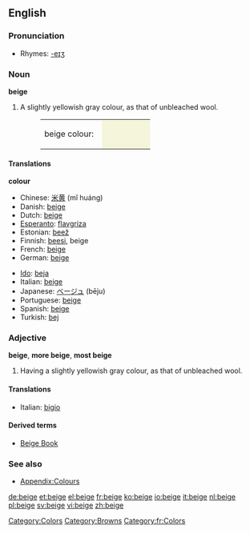 ==English==

===Pronunciation===
*Rhymes: [[Rhymes:English:-eɪʒ|-eɪʒ]]

===Noun===
{{wikipedia}}
'''beige'''
# A slightly yellowish gray colour, as that of unbleached wool.
#:<table><tr><td>beige colour: &nbsp;</td><td bgcolor="#F5F5DC" width="80">&nbsp; </td></tr></table>

====Translations====
'''colour'''
{{top}}
*Chinese: [[米黄]] (mǐ huáng)
*Danish: [[beige]]
*Dutch: [[beige]]
*[[Esperanto]]: [[flavgriza]]
*Estonian: [[beež]]
*Finnish: [[beesi]], beige
*French: [[beige]]
*German: [[beige]]
{{mid}}
*[[Ido]]: [[beja]]
*Italian: [[beige]]
*Japanese: [[ベージュ]] (bēju)
*Portuguese: [[beige]]
*Spanish: [[beige]]
*Turkish: [[bej]]
{{bottom}}

===Adjective===
'''beige''', '''more beige''', '''most beige'''
# Having a slightly yellowish gray colour, as that of unbleached wool.

====Translations====
{{top}}
*Italian: [[bigio]] {{m}}
{{mid}}
{{bottom}}

====Derived terms====
*[[Beige Book]]

===See also===
*[[Wiktionary_Appendix:Colours|Appendix:Colours]]

[[Category:Colors]]
[[Category:Browns]]
[[Category:fr:Colors]]

[[de:beige]]
[[et:beige]]
[[el:beige]]
[[fr:beige]]
[[ko:beige]]
[[io:beige]]
[[it:beige]]
[[nl:beige]]
[[pl:beige]]
[[sv:beige]]
[[vi:beige]]
[[zh:beige]]